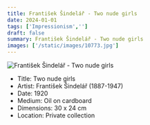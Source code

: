 ```yaml
---
title: František Šindelář - Two nude girls
date: 2024-01-01
tags: ['Impressionism','']
draft: false
summary: František Šindelář - Two nude girls
images: ['/static/images/10773.jpg']
---
```


![František Šindelář - Two nude girls](/static/images/10773.jpg)

* Title: Two nude girls
* Artist: František Šindelář (1887-1947)
* Date: 1920
* Medium: Oil on cardboard
* Dimensions: 30 x 24 cm
* Location: Private collection



